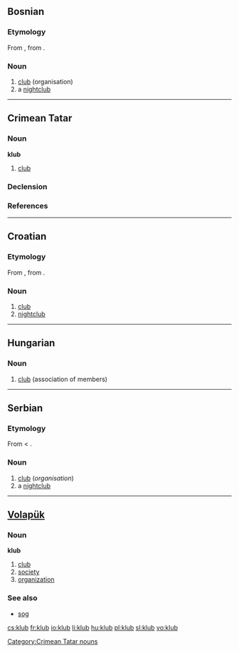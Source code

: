 ==Bosnian==

===Etymology===
From {{G.|bs}} {{term|Klub|lang=de}}, from {{E.|bs}} {{term|club}}.

===Noun===
{{bs-noun|g=m|klubovi}}

# [[club]] (organisation)
# a [[nightclub]]

----

==Crimean Tatar==

===Noun===
'''klub'''

# [[club]]

===Declension===
{{crh-latin-noun|nıñ|ğa|nı|da|dan}}

===References===
{{R:Useinov-Mireev 2002}}

[[Category:Crimean Tatar nouns]]

----

==Croatian==

===Etymology===
From {{G.|hr}} {{term|Klub|lang=de}}, from {{E.|hr}} {{term|club}}.

===Noun===
{{hr-noun|m}}

# [[club]] {{i|association of members}}
# [[nightclub]]

----

==Hungarian==

===Noun===
{{hu-noun|ok}}

# [[club]] (association of members)

----

==Serbian==

===Etymology===
From {{G.|sr}} {{term|Klub|lang=de}} < {{E.|sr}} {{term|club}}.

===Noun===
{{sr-noun|g=m|pl=klubovi|cyr=клуб}}

# [[club]] (''organisation'')
# a [[nightclub]]

----

==[[Volapük]]==

===Noun===
'''klub'''

# [[club]]
# [[society]]
# [[organization]]

===See also===
* [[sog]]

[[cs:klub]]
[[fr:klub]]
[[io:klub]]
[[li:klub]]
[[hu:klub]]
[[pl:klub]]
[[sl:klub]]
[[vo:klub]]